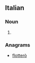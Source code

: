==Italian==

===Noun===
{{head|it|plural|g=f}}

# {{plural of|frottola|lang=it}}

===Anagrams===
* [[flotterò#Italian|flotterò]]